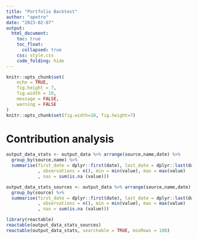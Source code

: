 ```yaml
---
title: "Portfolio Backtest"
author: "apetro"
date: "2023-02-07"
output:
  html_document:
    toc: true
    toc_float:
      collapsed: true
    css: style.css
    code_folding: hide
---
```


```r
knitr::opts_chunk$set(
	echo = TRUE,
	fig.height = 7,
	fig.width = 10,
	message = FALSE,
	warning = FALSE
)
knitr::opts_chunk$set(fig.width=10, fig.height=7)
```

# Contribution analysis

```r

output_data_stats <- output_data %>% arrange(source,name,date) %>%
  group_by(source,name) %>%
  summarise(first_date = dplyr::first(date), last_date = dplyr::last(date)
            , observations = n(), min = min(value), max = max(value)
            , nas = sum(is.na (value)))

output_data_stats_sources <- output_data %>% arrange(source,name,date) %>%
  group_by(source) %>%
  summarise(first_date = dplyr::first(date), last_date = dplyr::last(date)
            , observations = n(), min = min(value), max = max(value)
            , nas = sum(is.na (value)))

library(reactable)
reactable(output_data_stats_sources)
reactable(output_data_stats, searchable = TRUE, minRows = 100)

```
